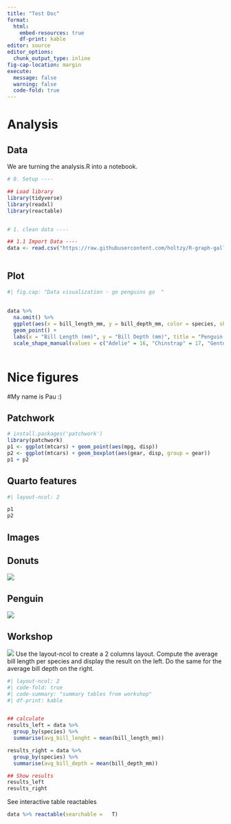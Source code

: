 ```yaml
---
title: "Test Doc"
format: 
  html:
    embed-resources: true
    df-print: kable
editor: source
editor_options: 
  chunk_output_type: inline
fig-cap-location: margin
execute:
  message: false
  warning: false
  code-fold: true
---
```


# Analysis

## Data

We are turning the analysis.R into a notebook.

```r

# 0. Setup ----

## Load library
library(tidyverse)
library(readxl)
library(reactable)


# 1. clean data ----

## 1.1 Import Data ----
data <- read.csv("https://raw.githubusercontent.com/holtzy/R-graph-gallery/master/DATA/data_2.csv")
 


```

## Plot

```r
#| fig.cap: "Data visualization - go penguins go  "
 
 
data %>%
  na.omit() %>%
  ggplot(aes(x = bill_length_mm, y = bill_depth_mm, color = species, shape = species)) +
  geom_point() +
  labs(x = "Bill Length (mm)", y = "Bill Depth (mm)", title = "Penguin Bill Dimensions") +
  scale_shape_manual(values = c("Adelie" = 16, "Chinstrap" = 17, "Gentoo" = 18))
 
```

# Nice figures
#My name is Pau :)

## Patchwork

```r
# install.packages('patchwork')
library(patchwork)
p1 <- ggplot(mtcars) + geom_point(aes(mpg, disp))
p2 <- ggplot(mtcars) + geom_boxplot(aes(gear, disp, group = gear))
p1 + p2
```

## Quarto features

```r
#| layout-ncol: 2

p1
p2

```

## Images

::: panel-tabset
## Donuts

![](images/clipboard-3142843217.png)

## Penguin

![](assets/penguins-img.png)
:::

## Workshop

![](assets/penguins-img.png) Use the layout-ncol to create a 2 columns layout. Compute the average bill length per species and display the result on the left. Do the same for the average bill depth on the right.

```r
#| layout-ncol: 2
#| code-fold: true
#| code-summary: "summary tables from workshop"
#| df-print: kable


## calculate
results_left = data %>% 
  group_by(species) %>% 
  summarise(avg_bill_lenght = mean(bill_length_mm))

results_right = data %>% 
  group_by(species) %>% 
  summarise(avg_bill_depth = mean(bill_depth_mm))

## Show results
results_left
results_right
```

See interactive table reactables

```r
data %>% reactable(searchable =   T)
```
